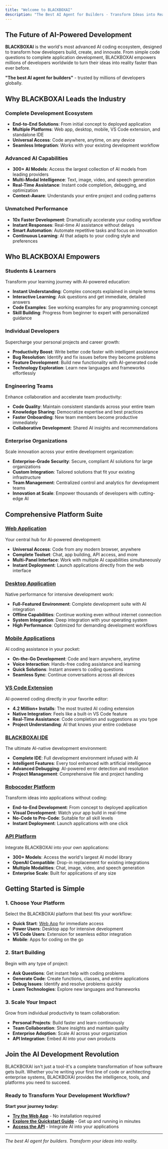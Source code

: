 ```yaml
---
title: "Welcome to BLACKBOXAI"
description: "The Best AI Agent for Builders - Transform Ideas into Reality"
---
```


## The Future of AI-Powered Development

**BLACKBOXAI** is the world's most advanced AI coding ecosystem, designed to transform how developers build, create, and innovate. From simple code questions to complete application development, BLACKBOXAI empowers millions of developers worldwide to turn their ideas into reality faster than ever before.

**"The best AI agent for builders"** - trusted by millions of developers globally.

## Why BLACKBOXAI Leads the Industry



### **Complete Development Ecosystem**
- **End-to-End Solutions**: From initial concept to deployed application
- **Multiple Platforms**: Web app, desktop, mobile, VS Code extension, and standalone IDE
- **Universal Access**: Code anywhere, anytime, on any device
- **Seamless Integration**: Works with your existing development workflow

### **Advanced AI Capabilities**
- **300+ AI Models**: Access the largest collection of AI models from leading providers
- **Multi-Modal Intelligence**: Text, image, video, and speech generation
- **Real-Time Assistance**: Instant code completion, debugging, and optimization
- **Context-Aware**: Understands your entire project and coding patterns

### **Unmatched Performance**
- **10x Faster Development**: Dramatically accelerate your coding workflow
- **Instant Responses**: Real-time AI assistance without delays
- **Smart Automation**: Automate repetitive tasks and focus on innovation
- **Continuous Learning**: AI that adapts to your coding style and preferences

## Who BLACKBOXAI Empowers

### **Students & Learners**
Transform your learning journey with AI-powered education:
- **Instant Understanding**: Complex concepts explained in simple terms
- **Interactive Learning**: Ask questions and get immediate, detailed answers
- **Code Examples**: See working examples for any programming concept
- **Skill Building**: Progress from beginner to expert with personalized guidance

### **Individual Developers**
Supercharge your personal projects and career growth:
- **Productivity Boost**: Write better code faster with intelligent assistance
- **Bug Resolution**: Identify and fix issues before they become problems
- **Feature Development**: Build new functionality with AI-generated code
- **Technology Exploration**: Learn new languages and frameworks effortlessly

### **Engineering Teams**
Enhance collaboration and accelerate team productivity:
- **Code Quality**: Maintain consistent standards across your entire team
- **Knowledge Sharing**: Democratize expertise and best practices
- **Faster Onboarding**: New team members become productive immediately
- **Collaborative Development**: Shared AI insights and recommendations

### **Enterprise Organizations**
Scale innovation across your entire development organization:
- **Enterprise-Grade Security**: Secure, compliant AI solutions for large organizations
- **Custom Integration**: Tailored solutions that fit your existing infrastructure
- **Team Management**: Centralized control and analytics for development teams
- **Innovation at Scale**: Empower thousands of developers with cutting-edge AI

## Comprehensive Platform Suite

### **[Web Application](/features/web-app)**
Your central hub for AI-powered development:
- **Universal Access**: Code from any modern browser, anywhere
- **Complete Toolset**: Chat, app building, API access, and more
- **Multi-Panel Interface**: Work with multiple AI capabilities simultaneously
- **Instant Deployment**: Launch applications directly from the web interface

### **[Desktop Application](/features/desktop-app)**
Native performance for intensive development work:
- **Full-Featured Environment**: Complete development suite with AI integration
- **Offline Capabilities**: Continue working even without internet connection
- **System Integration**: Deep integration with your operating system
- **High Performance**: Optimized for demanding development workflows

### **[Mobile Applications](/features/mobile-app)**
AI coding assistance in your pocket:
- **On-the-Go Development**: Code and learn anywhere, anytime
- **Voice Interaction**: Hands-free coding assistance and learning
- **Quick Solutions**: Instant answers to coding questions
- **Seamless Sync**: Continue conversations across all devices

### **[VS Code Extension](/features/vscode-agent)**
AI-powered coding directly in your favorite editor:
- **4.2 Million+ Installs**: The most trusted AI coding extension
- **Native Integration**: Feels like a built-in VS Code feature
- **Real-Time Assistance**: Code completion and suggestions as you type
- **Project Understanding**: AI that knows your entire codebase

### **[BLACKBOXAI IDE](/features/blackbox-ide)**
The ultimate AI-native development environment:
- **Complete IDE**: Full development environment infused with AI
- **Intelligent Features**: Every tool enhanced with artificial intelligence
- **Advanced Debugging**: AI-powered error detection and resolution
- **Project Management**: Comprehensive file and project handling

### **[Robocoder Platform](/features/robocoder)**
Transform ideas into applications without coding:
- **End-to-End Development**: From concept to deployed application
- **Visual Development**: Watch your app build in real-time
- **No-Code to Pro-Code**: Suitable for all skill levels
- **Instant Deployment**: Launch applications with one click

### **[API Platform](/api-reference/introduction)**
Integrate BLACKBOXAI into your own applications:
- **300+ Models**: Access the world's largest AI model library
- **OpenAI Compatible**: Drop-in replacement for existing integrations
- **Multiple Modalities**: Chat, image, video, and speech generation
- **Enterprise Scale**: Built for applications of any size

## Getting Started is Simple

### **1. Choose Your Platform**
Select the BLACKBOXAI platform that best fits your workflow:
- **Quick Start**: [Web App](https://www.blackbox.ai) for immediate access
- **Power Users**: Desktop app for intensive development
- **VS Code Users**: Extension for seamless editor integration
- **Mobile**: Apps for coding on the go

### **2. Start Building**
Begin with any type of project:
- **Ask Questions**: Get instant help with coding problems
- **Generate Code**: Create functions, classes, and entire applications
- **Debug Issues**: Identify and resolve problems quickly
- **Learn Technologies**: Explore new languages and frameworks

### **3. Scale Your Impact**
Grow from individual productivity to team collaboration:
- **Personal Projects**: Build faster and learn continuously
- **Team Collaboration**: Share insights and maintain quality
- **Enterprise Adoption**: Scale AI across your organization
- **API Integration**: Embed AI into your own products

## Join the AI Development Revolution

BLACKBOXAI isn't just a tool-it's a complete transformation of how software gets built. Whether you're writing your first line of code or architecting enterprise systems, BLACKBOXAI provides the intelligence, tools, and platforms you need to succeed.

### **Ready to Transform Your Development Workflow?**

**Start your journey today:**
- **[Try the Web App](https://www.blackbox.ai)** - No installation required
- **[Explore the Quickstart Guide](/quickstart)** - Get up and running in minutes  
- **[Access the API](/api-reference)** - Integrate AI into your applications


---

*The best AI agent for builders. Transform your ideas into reality.*